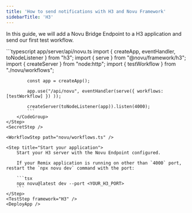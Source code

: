 ```yaml
---
title: 'How to send notifications with H3 and Novu Framework'
sidebarTitle: 'H3'
---
```



In this guide, we will add a Novu Bridge Endpoint to a H3 application and send our first test workflow.

<Steps>
    <LocalStudio />
    <PackagesStep />
    <Step title="Add a Novu API Endpoint">
        <CodeGroup>
            ```typescript app/server/api/novu.ts
            import { createApp, eventHandler, toNodeListener } from "h3";
            import { serve } from "@novu/framework/h3";
            import { createServer } from "node:http";
            import { testWorkflow } from "./novu/workflows";

            const app = createApp();

            app.use("/api/novu", eventHandler(serve({ workflows: [testWorkflow] }) ));

            createServer(toNodeListener(app)).listen(4000);
            ```
        </CodeGroup>
    </Step>
    <SecretStep />

    <WorkflowStep path="novu/workflows.ts" />

    <Step title="Start your application">
        Start your H3 server with the Novu Endpoint configured.

        If your Remix application is running on other than `4000` port, restart the `npx novu dev` command with the port:

        ```tsx
        npx novu@latest dev --port <YOUR_H3_PORT>
        ```
    </Step>
    <TestStep framework="H3" />
    <DeployApp />
</Steps>

<NextStepsStep />
